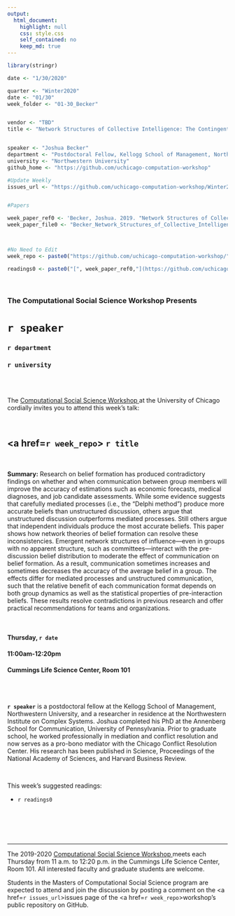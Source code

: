 ```yaml
---
output:
  html_document:
    highlight: null
    css: style.css
    self_contained: no
    keep_md: true
---
```


```r
library(stringr)

date <- "1/30/2020"

quarter <- "Winter2020"
date <- "01/30"
week_folder <- "01-30_Becker"


vendor <- "TBD"
title <- "Network Structures of Collective Intelligence: The Contingent Benefits of Group Discussion"


speaker <- "Joshua Becker"
department <- "Postdoctoral Fellow, Kellogg School of Management, Northwestern Institute on Complex Systems"
university <- "Northwestern University"
github_home <- "https://github.com/uchicago-computation-workshop"

#Update Weekly
issues_url <- "https://github.com/uchicago-computation-workshop/Winter2020/issues/4"


#Papers

week_paper_ref0 <- 'Becker, Joshua. 2019. "Network Structures of Collective Intelligence: The Contingent Benefits of Group Discussion." Working Paper, August 31, 2019.'
week_paper_file0 <- "Becker_Network_Structures_of_Collective_Intelligence.pdf"



#No Need to Edit
week_repo <- paste0("https://github.com/uchicago-computation-workshop/",quarter,"/tree/master/",week_folder)

readings0 <- paste0("[", week_paper_ref0,"](https://github.com/uchicago-computation-workshop/",quarter,"/blob/master/", week_folder,"/",week_paper_file0,")")


```



<br>

<h3 class=pfblock-header> The Computational Social Science Workshop Presents </h3>

<h1 class=pfblock-header3> `r speaker` </h1>
<h3 class=pfblock-header3> `r department` </h3>
<h3 class=pfblock-header3> `r university` </h3>

<br><br>



<p class=pfblock-header3>The <a href="https://macss.uchicago.edu/content/computation-workshop"> Computational Social Science Workshop </a> at the University of Chicago cordially invites you to attend this week's talk:</p>



<br>

<div class=pfblock-header3>
<h2 class=pfblock-header>
  <a href=`r week_repo`> `r title` </a>
</h2>

<br>
</div>



<p class=footertext2>

**Summary:** Research on belief formation has produced contradictory findings on whether and when
communication between group members will improve the accuracy of estimations such as
economic forecasts, medical diagnoses, and job candidate assessments. While some evidence
suggests that carefully mediated processes (i.e., the “Delphi method”) produce more accurate
beliefs than unstructured discussion, others argue that unstructured discussion outperforms
mediated processes. Still others argue that independent individuals produce the most accurate
beliefs. This paper shows how network theories of belief formation can resolve these
inconsistencies. Emergent network structures of influence—even in groups with no apparent
structure, such as committees—interact with the pre-discussion belief distribution to moderate the
effect of communication on belief formation. As a result, communication sometimes increases and
sometimes decreases the accuracy of the average belief in a group. The effects differ for mediated
processes and unstructured communication, such that the relative benefit of each communication
format depends on both group dynamics as well as the statistical properties of pre-interaction
beliefs. These results resolve contradictions in previous research and offer practical
recommendations for teams and organizations.


</p>

<br>

<h4 class=pfblock-header3> Thursday, `r date` </h4>
<h4 class=pfblock-header3> 11:00am-12:20pm </h4>
<h4 class=pfblock-header3> Cummings Life Science Center, Room 101 </h4>

<!-- <br> -->

<!-- <p class=pfblock-header3>A light lunch will be provided by `r vendor`.</p> -->

<br><br>

<p class=footertext2>

**`r speaker`** is a postdoctoral fellow at the Kellogg School of Management, Northwestern University, and a researcher in residence at the Northwestern Institute on Complex Systems. Joshua completed his PhD at the Annenberg School for Communication, University of Pennsylvania. Prior to graduate school, he worked professionally in mediation and conflict resolution and now serves as a pro-bono mediator with the Chicago Conflict Resolution Center. His research has been published in Science, Proceedings of the National Academy of Sciences, and Harvard Business Review.
</p>


<br>

This week's suggested readings:

- `r readings0`

<br>

<br><br>

---

<p class=footertext> The 2019-2020 <a href="https://macss.uchicago.edu/content/computation-workshop"> Computational Social Science Workshop </a> meets each Thursday from 11 a.m. to 12:20 p.m. in the Cummings Life Science Center, Room 101. All interested faculty and graduate students are welcome.</p>




<p class=footertext>Students in the Masters of Computational Social Science program are expected to attend and join the discussion by posting a comment on the <a href=`r issues_url`>issues page</a> of the <a href=`r week_repo`>workshop's public repository on GitHub.</a></p>
